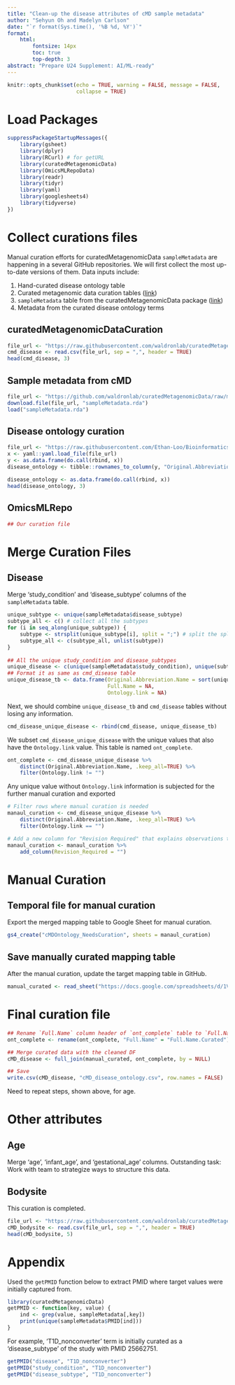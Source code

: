 ```yaml
---
title: "Clean-up the disease attributes of cMD sample metadata"
author: "Sehyun Oh and Madelyn Carlson"
date: "`r format(Sys.time(), '%B %d, %Y')`"
format:
    html:
        fontsize: 14px
        toc: true
        top-depth: 3
abstract: "Prepare U24 Supplement: AI/ML-ready"
---
```


```r
knitr::opts_chunk$set(echo = TRUE, warning = FALSE, message = FALSE, 
                      collapse = TRUE)
```

# Load Packages 
```r
suppressPackageStartupMessages({
    library(gsheet)
    library(dplyr)
    library(RCurl) # for getURL
    library(curatedMetagenomicData)
    library(OmicsMLRepoData)
    library(readr)
    library(tidyr)
    library(yaml)
    library(googlesheets4)
    library(tidyverse)
})
```

# Collect curations files 
Manual curation efforts for curatedMetagenomicData `sampleMetadata` are 
happening in a several GitHub repositories. We will first collect the most
up-to-date versions of them. Data inputs include: 

1. Hand-curated disease ontology table 
2. Curated metagenomic data curation tables ([link](https://github.com/waldronlab/curatedMetagenomicDataCuration/tree/master/inst/extdata)) 
3. `sampleMetadata` table from the curatedMetagenomicData package ([link](https://github.com/waldronlab/curatedMetagenomicData/blob/master/data/sampleMetadata.rda))
4. Metadata from the curated disease ontology terms 

## curatedMetagenomicDataCuration

```r
file_url <- "https://raw.githubusercontent.com/waldronlab/curatedMetagenomicDataCuration/master/inst/extdata/updated-disease-ontology.csv"
cmd_disease <- read.csv(file_url, sep = ",", header = TRUE)
head(cmd_disease, 3)
```

## Sample metadata from cMD
```r
file_url <- "https://github.com/waldronlab/curatedMetagenomicData/raw/master/data/sampleMetadata.rda"
download.file(file_url, "sampleMetadata.rda")
load("sampleMetadata.rda")
```

## Disease ontology curation
```r
file_url <- "https://raw.githubusercontent.com/Ethan-Loo/Bioinformatics_Data_Curation_Collaboration/main/disease_ontology.yaml"
x <- yaml::yaml.load_file(file_url)
y <- as.data.frame(do.call(rbind, x))
disease_ontology <- tibble::rownames_to_column(y, "Original.Abbreviation.Name")

disease_ontology <- as.data.frame(do.call(rbind, x))
head(disease_ontology, 3)
```

## OmicsMLRepo
```r
## Our curation file
```


# Merge Curation Files

## Disease
Merge 'study_condition' and 'disease_subtype' columns of the `sampleMetadata` table. 
```r
unique_subtype <- unique(sampleMetadata$disease_subtype)
subtype_all <- c() # collect all the subtypes
for (i in seq_along(unique_subtype)) {
    subtype <- strsplit(unique_subtype[i], split = ";") # split the split semicolon-separated values
    subtype_all <- c(subtype_all, unlist(subtype))
}
    
## All the unique study_condition and disease_subtypes
unique_disease <- c(unique(sampleMetadata$study_condition), unique(subtype_all)) 
## Format it as same as cmd_disease table
unique_disease_tb <- data.frame(Original.Abbreviation.Name = sort(unique_disease), 
                                Full.Name = NA,
                                Ontology.link = NA)
```

Next, we should combine `unique_disease_tb` and `cmd_disease` tables 
without losing any information.
```r
cmd_disease_unique_disease <- rbind(cmd_disease, unique_disease_tb)
```

We subset `cmd_disease_unique_disease` with the unique values that also have 
the `Ontology.link` value. This table is named `ont_complete`. 
```r
ont_complete <- cmd_disease_unique_disease %>% 
    distinct(Original.Abbreviation.Name, .keep_all=TRUE) %>% 
    filter(Ontology.link != "")
```

Any unique value without `Ontology.link` information is subjected for the 
further manual curation and exported 
```r
# Filter rows where manual curation is needed
manaul_curation <- cmd_disease_unique_disease %>% 
    distinct(Original.Abbreviation.Name, .keep_all=TRUE) %>% 
    filter(Ontology.link == "")

# Add a new column for "Revision Required" that explains observations that require clarification
manaul_curation <- manaul_curation %>% 
    add_column(Revision_Required = "")
```

# Manual Curation
## Temporal file for manual curation
Export the merged mapping table to Google Sheet for manual curation.
```r
gs4_create("cMDOntology_NeedsCuration", sheets = manaul_curation)
```

## Save manually curated mapping table 
After the manual curation, update the target mapping table in GitHub. 
```r
manual_curated <- read_sheet("https://docs.google.com/spreadsheets/d/1Vai_5gfH3UYg3F5eyA27NytqfAZMN0805aE8MBSQstk/edit?usp=sharing")
```

# Final curation file
 
```r
## Rename `Full.Name` column header of `ont_complete` table to `Full.Name.Curated`
ont_complete <- rename(ont_complete, "Full.Name" = "Full.Name.Curated")

## Merge curated data with the cleaned DF
cMD_disease <- full_join(manual_curated, ont_complete, by = NULL)

## Save
write.csv(cMD_disease, "cMD_disease_ontology.csv", row.names = FALSE)
```

Need to repeat steps, shown above, for age. 

# Other attributes
## Age
Merge 'age', 'infant_age', and 'gestational_age' columns.
Outstanding task: Work with team to strategize ways to structure this data.  

## Bodysite
This curation is completed.

```r
file_url <- "https://raw.githubusercontent.com/waldronlab/curatedMetagenomicDataCuration/master/inst/extdata/body-site-ontology.csv"
cMD_bodysite <- read.csv(file_url, sep = ",", header = TRUE)
head(cMD_bodysite, 5)
```

# Appendix 

Used the `getPMID` function below to extract PMID where target values
were initially captured from. 

```r
library(curatedMetagenomicData)
getPMID <- function(key, value) {
    ind <- grep(value, sampleMetadata[,key])
    print(unique(sampleMetadata$PMID[ind]))
}
```

For example, 'T1D_nonconverter' term is initially curated as 
a 'disease_subtype' of the study with PMID 25662751.
```r
getPMID("disease", "T1D_nonconverter")
getPMID("study_condition", "T1D_nonconverter")
getPMID("disease_subtype", "T1D_nonconverter")
```


